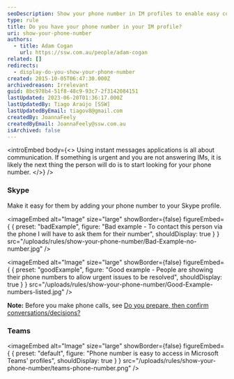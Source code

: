 ```yaml
---
seoDescription: Show your phone number in IM profiles to enable easy communication and resolve urgent issues efficiently.
type: rule
title: Do you have your phone number in your IM profile?
uri: show-your-phone-number
authors:
  - title: Adam Cogan
    url: https://ssw.com.au/people/adam-cogan
related: []
redirects:
  - display-do-you-show-your-phone-number
created: 2015-10-05T06:47:30.000Z
archivedreason: Irrelevant
guid: 8bc978b4-51f8-48c9-93c7-2f3142084151
lastUpdated: 2023-06-20T01:36:17.000Z
lastUpdatedBy: Tiago Araújo [SSW]
lastUpdatedByEmail: tiagov8@gmail.com
createdBy: JoannaFeely
createdByEmail: JoannaFeely@ssw.com.au
isArchived: false
---
```


<introEmbed
  body={<>
Using instant messages applications is all about communication. If something is urgent and you are not answering IMs, it is likely the next thing the person will do is to start looking for your phone number.
  </>}
/>
### Skype

Make it easy for them by adding your phone number to your Skype profile.

<imageEmbed
  alt="Image"
  size="large"
  showBorder={false}
  figureEmbed={ {
    preset: "badExample",
    figure: "Bad example - To contact this person via the phone I will have to ask them for their number",
    shouldDisplay: true
  } }
  src="/uploads/rules/show-your-phone-number/Bad-Example-no-number.jpg"
/>

<imageEmbed
  alt="Image"
  size="large"
  showBorder={false}
  figureEmbed={ {
    preset: "goodExample",
    figure: "Good example - People are showing their phone numbers to allow urgent issues to be resolved",
    shouldDisplay: true
  } }
  src="/uploads/rules/show-your-phone-number/Good-Example-numbers-listed.jpg"
/>

**Note:** Before you make phone calls, see [Do you prepare, then confirm conversations/decisions?](/do-you-prepare-then-confirm-conversations-decisions)

### Teams


<imageEmbed
  alt="Image"
  size="large"
  showBorder={false}
  figureEmbed={ {
    preset: "default",
    figure: "Phone number is easy to access in Microsoft Teams' profiles",
    shouldDisplay: true
  } }
  src="/uploads/rules/show-your-phone-number/teams-phone-number.png"
/>
